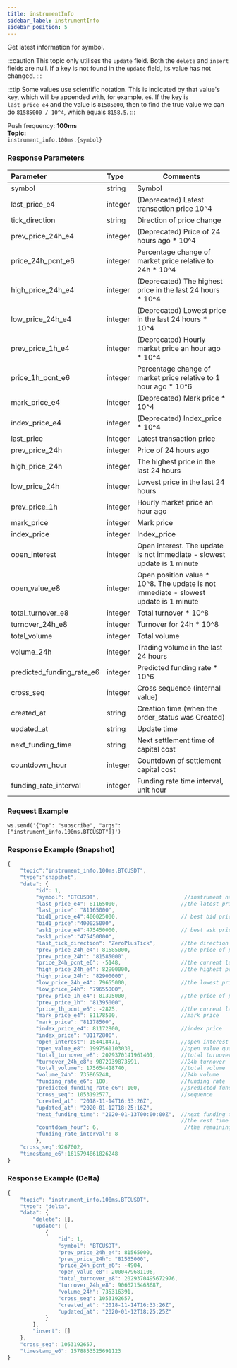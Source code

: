```yaml
---
title: instrumentInfo
sidebar_label: instrumentInfo
sidebar_position: 5
---
```

Get latest information for symbol.

:::caution
This topic only utilises the `update` field. Both the `delete` and `insert` fields are null. If a key is not found in the `update` field, its value has not changed.
:::

:::tip
Some values use scientific notation. This is indicated by that value's key, which will be appended with, for example, `e6`. If the key is `last_price_e4` and the value is `81585000`, then to find the true value we can do `81585000 / 10^4`, which equals `8158.5`.
:::

Push frequency: **100ms**<br/>
**Topic:**<br/>
`instrument_info.100ms.{symbol}`

### Response Parameters
| Parameter | Type | Comments|
|:----- |:-----|----- |
|symbol|string |Symbol |
|last_price_e4 |integer |(Deprecated) Latest transaction price 10^4  |
|tick_direction |string |Direction of price change |
|prev_price_24h_e4 |integer |(Deprecated) Price of 24 hours ago * 10^4 |
|price_24h_pcnt_e6 |integer |Percentage change of market price relative to 24h * 10^4 |
|high_price_24h_e4 |integer |(Deprecated) The highest price in the last 24 hours * 10^4 |
|low_price_24h_e4 |integer |(Deprecated) Lowest price in the last 24 hours * 10^4 |
|prev_price_1h_e4 |integer |(Deprecated) Hourly market price an hour ago * 10^4 |
|price_1h_pcnt_e6 |integer |Percentage change of market price relative to 1 hour ago * 10^6 |
|mark_price_e4 |integer |(Deprecated) Mark price * 10^4 |
|index_price_e4 |integer |(Deprecated) Index_price * 10^4 |
|last_price |integer |Latest transaction price |
|prev_price_24h |integer |Price of 24 hours ago |
|high_price_24h |integer |The highest price in the last 24 hours |
|low_price_24h |integer |Lowest price in the last 24 hours |
|prev_price_1h |integer |Hourly market price an hour ago |
|mark_price |integer |Mark price |
|index_price |integer |Index_price |
|open_interest |integer |Open interest. The update is not immediate - slowest update is 1 minute |
|open_value_e8 |integer |Open position value * 10^8. The update is not immediate - slowest update is 1 minute |
|total_turnover_e8 |integer |Total turnover * 10^8 |
|turnover_24h_e8 |integer |Turnover for 24h * 10^8 |
|total_volume |integer |Total volume |
|volume_24h |integer |Trading volume in the last 24 hours |
|predicted_funding_rate_e6 |integer |Predicted funding rate * 10^6 |
|cross_seq |integer |Cross sequence (internal value) |
|created_at |string |Creation time (when the order_status was Created) |
|updated_at |string |Update time |
|next_funding_time |string |Next settlement time of capital cost |
|countdown_hour |integer |Countdown of settlement capital cost |
|funding_rate_interval |integer |Funding rate time interval, unit hour|

### Request Example

<Tabs>
<TabItem value="console" label="Console">

```http
ws.send('{"op": "subscribe", "args": ["instrument_info.100ms.BTCUSDT"]}')
```

</TabItem>
</Tabs>

### Response Example (Snapshot)

<Tabs>
<TabItem value="js linear" label="linear">

```javascript
{
    "topic":"instrument_info.100ms.BTCUSDT",
    "type":"snapshot",
    "data": {
         "id": 1,
         "symbol": "BTCUSDT",                           //instrument name
         "last_price_e4": 81165000,                    //the latest price
         "last_price": "81165000",
         "bid1_price_e4":400025000,                    // best bid price
         "bid1_price":"400025000",
         "ask1_price_e4":475450000,                    // best ask price
         "ask1_price":"475450000",
         "last_tick_direction": "ZeroPlusTick",        //the direction of last tick:PlusTick,ZeroPlusTick,MinusTick,ZeroMinusTick
         "prev_price_24h_e4": 81585000,                //the price of prev 24h
         "prev_price_24h": "81585000",
         "price_24h_pcnt_e6": -5148,                   //the current last price percentage change from prev 24h price
         "high_price_24h_e4": 82900000,                //the highest price of prev 24h
         "high_price_24h": "82900000",
         "low_price_24h_e4": 79655000,                 //the lowest price of prev 24h
         "low_price_24h": "79655000",
         "prev_price_1h_e4": 81395000,                 //the price of prev 1h
         "prev_price_1h": "81395000",
         "price_1h_pcnt_e6": -2825,                    //the current last price percentage change from prev 1h price
         "mark_price_e4": 81178500,                    //mark price
         "mark_price": "81178500",
         "index_price_e4": 81172800,                   //index price
         "index_price": "81172800",
         "open_interest": 154418471,                   //open interest quantity - Attention, the update is not immediate - slowest update is 1 minute
         "open_value_e8": 1997561103030,               //open value quantity - Attention, the update is not immediate - the slowest update is 1 minute
         "total_turnover_e8": 2029370141961401,        //total turnover
         "turnover_24h_e8": 9072939873591,             //24h turnover
         "total_volume": 175654418740,                 //total volume
         "volume_24h": 735865248,                      //24h volume
         "funding_rate_e6": 100,                       //funding rate
         "predicted_funding_rate_e6": 100,             //predicted funding rate
         "cross_seq": 1053192577,                      //sequence
         "created_at": "2018-11-14T16:33:26Z",
         "updated_at": "2020-01-12T18:25:16Z",
         "next_funding_time": "2020-01-13T00:00:00Z",  //next funding time
                                                       //the rest time to settle funding fee
         "countdown_hour": 6,                           //the remaining time to settle the funding fee
         "funding_rate_interval": 8
         },
    "cross_seq":9267002,
    "timestamp_e6":1615794861826248
}
```
</TabItem>
</Tabs>

### Response Example (Delta)

<Tabs>
<TabItem value="js linear" label="linear">

```javascript
{
    "topic": "instrument_info.100ms.BTCUSDT",
    "type": "delta",
    "data": {
        "delete": [],
        "update": [
            {
                "id": 1,
                "symbol": "BTCUSDT",
                "prev_price_24h_e4": 81565000,
                "prev_price_24h": "81565000",
                "price_24h_pcnt_e6": -4904,
                "open_value_e8": 2000479681106,
                "total_turnover_e8": 2029370495672976,
                "turnover_24h_e8": 9066215468687,
                "volume_24h": 735316391,
                "cross_seq": 1053192657,
                "created_at": "2018-11-14T16:33:26Z",
                "updated_at": "2020-01-12T18:25:25Z"
            }
        ],
        "insert": []
    },
    "cross_seq": 1053192657,
    "timestamp_e6": 1578853525691123
}
```
</TabItem>
</Tabs>
